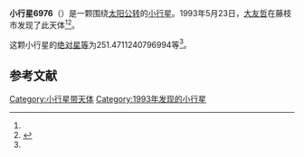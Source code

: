 {{Infobox planet
| bgcolour = #FFFFC0
| name = 6976 Kanatsu
| symbol = 
| image = 
| caption = 
| discovery = yes
| discovery_ref = 
| discoverer = [[大友哲|大友哲]]
| discovery_site = [[藤枝市|藤枝市]] 
| discovered = 1993年5月23日
| designations = yes
| mp_name = 
| named_after = 
| alt_names = 1993 KD2/ 1986 LE1 / 1987 YP
| mp_category = [[主带小行星|主带小行星]]
| orbit_ref = <ref name="a">[http://ssd.jpl.nasa.gov/sbdb.cgi?sstr=6976 6976 Kanatsu] {{Wayback|url=http://ssd.jpl.nasa.gov/sbdb.cgi?sstr=6976 |date=20200820185127 }}，小行星數據庫瀏覽器（JPL Small-Body Database Browser）－[[美国国家航空航天局|美国国家航空航天局]]喷气推进实验室</ref>
| epoch = 2456400.5 (2013年4月18日更新)
| aphelion = {{convert|2.72876769422565|AU|km|3|abbr=on|lk=out}}
| perihelion = {{convert|1.938044959094918|AU|km|3|abbr=on}}
| semimajor = {{convert|2.333406326660284|AU|km|3|abbr=on}}
| eccentricity = 0.169435286
| period = 1301.919055 [[日|日]]<br />3.56[[儒略年|儒略年]]
| avg_speed = 
| inclination = 8.24933929442539
| asc_node = 91.4993711631147
| mean_anomaly = 
| arg_peri = 251.4711240796994
| satellites = 
| physical_characteristics = yes
| dimensions = 
| mass = 
| density = 
| surface_grav = 
| escape_velocity = 
| sidereal_day = 
| axial_tilt = 
| pole_ecliptic_lat = 
| pole_ecliptic_lon = 
| albedo = 
| temperatures= 
| temp_name1 = 
| mean_temp_1 = 
| max_temp_1 = 
| temp_name2 = 
| max_temp_2 = 
| spectral_type = 
| abs_magnitude = 251.4711240796994
}}

'''小行星6976'''（{{lang-en|6976 Kanatsu}}）是一颗围绕[[太阳|太阳]][[公转|公转]]的[[小行星|小行星]]。1993年5月23日，[[大友哲|大友哲]]在藤枝市发现了此天体<ref name="a" /><ref>{{cite news|title=小行星列表|url=http://cfa-www.harvard.edu/iau/lists/NumberedMPs.txt|accessdate=2013-07-08|newspaper=哈佛大学|archive-date=2008-05-17|archive-url=https://web.archive.org/web/20080517010638/http://cfa-www.harvard.edu/iau/lists/NumberedMPs.txt|dead-url=no}}</ref>。

这颗小行星的[[绝对星等|绝对星等]]为251.4711240796994等<ref name="a" />。

==参考文献==
{{reflist}}
{{Minor Planet Number|[[小行星6975|小行星6975]]|[[小行星6977|小行星6977]]}}

{{小天体}}

[[Category:小行星带天体|Category:小行星带天体]]
[[Category:1993年发现的小行星|Category:1993年发现的小行星]]

{{asteroid-stub}}
